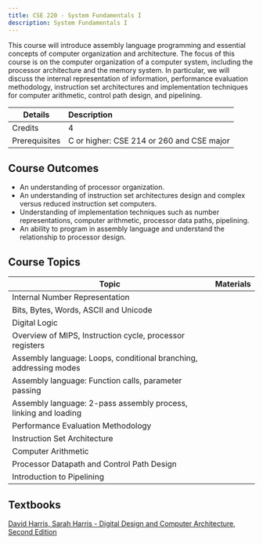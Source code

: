 ```yaml
---
title: CSE 220 - System Fundamentals I
description: System Fundamentals I
---
```


This course will introduce assembly language programming and essential concepts of computer organization and architecture. The focus of this course is on the computer organization of a computer system, including the processor architecture and the memory system. In particular, we will discuss the internal representation of information, performance evaluation methodology, instruction set architectures and implementation techniques for computer arithmetic, control path design, and pipelining.

| Details       | Description                               |
| ------------- | :---------------------------------------- |
| Credits       | 4                                         |
| Prerequisites | C or higher: CSE 214 or 260 and CSE major |

## Course Outcomes

- An understanding of processor organization.
- An understanding of instruction set architectures design and complex versus reduced instruction set computers.
- Understanding of implementation techniques such as number representations, computer arithmetic, processor data paths, pipelining.
- An ability to program in assembly language and understand the relationship to processor design.

## Course Topics

| Topic                                                             | Materials |
| ----------------------------------------------------------------- | --------- |
| Internal Number Representation                                    |           |
| Bits, Bytes, Words, ASCII and Unicode                             |           |
| Digital Logic                                                     |           |
| Overview of MIPS, Instruction cycle, processor registers          |           |
| Assembly language: Loops, conditional branching, addressing modes |           |
| Assembly language: Function calls, parameter passing              |           |
| Assembly language: 2-pass assembly process, linking and loading   |           |
| Performance Evaluation Methodology                                |           |
| Instruction Set Architecture                                      |           |
| Computer Arithmetic                                               |           |
| Processor Datapath and Control Path Design                        |           |
| Introduction to Pipelining                                        |           |

## Textbooks

[David Harris, Sarah Harris - Digital Design and Computer Architecture, Second Edition](<https://github.com/computing-society/computer-science-textbooks/raw/master/Courses/CSE220/David%20Harris%2C%20Sarah%20Harris%20-%20Digital%20Design%20and%20Computer%20Architecture%2C%20Second%20Edition%20(2012%2C%20Morgan%20Kaufmann).pdf>)
